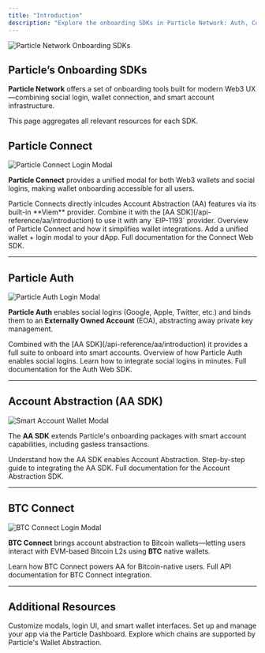 ```yaml
---
title: "Introduction"
description: "Explore the onboarding SDKs in Particle Network: Auth, Connect, Account Abstraction, and BTC Connect."
---
```


<Frame>
  <img src="https://static.particle.network/mintlify/images/06.gif" alt="Particle Network Onboarding SDKs" style={{ width: '100%', maxWidth: '600px' }} />
</Frame>

## Particle’s Onboarding SDKs

**Particle Network** offers a set of onboarding tools built for modern Web3 UX—combining social login, wallet connection, and smart account infrastructure.

This page aggregates all relevant resources for each SDK.

## Particle Connect

<Frame caption="Particle Connect Login Modal">
  <img src="./images/connect-modal.png" alt="Particle Connect Login Modal" style={{ width: '100%', maxWidth: '600px', maxHeight: '400px' }} />
</Frame>

**Particle Connect** provides a unified modal for both Web3 wallets and social logins, making wallet onboarding accessible for all users.

<Info>
Particle Connects directly inlcudes Account Abstraction (AA) features via its built-in **Viem** provider. Combine it with the [AA SDK](/api-reference/aa/introduction) to use it with any `EIP-1193` provider. 
</Info>

<CardGroup cols={1}>
  <Card title="Particle Connect Introduction" icon="plug" href="/api-reference/connect/introduction">
    Overview of Particle Connect and how it simplifies wallet integrations.
  </Card>
  <Card title="Particle Connect Quickstart (Web)" icon="rocket" href="/api-reference/guides/wallet-as-a-service/waas/connect/web-quickstart">
    Add a unified wallet + login modal to your dApp.
  </Card>
  <Card title="Connect Web SDK Reference" icon="code" href="/api-reference/connect/desktop/web">
    Full documentation for the Connect Web SDK.
  </Card>
</CardGroup>

---

## Particle Auth

<Frame caption="Particle Auth Login Modal">
  <img src="./images/auth-modal.png" alt="Particle Auth Login Modal" style={{ width: '100%', maxWidth: '600px', maxHeight: '400px' }} />
</Frame>

**Particle Auth** enables social logins (Google, Apple, Twitter, etc.) and binds them to an **Externally Owned Account** (EOA), abstracting away private key management. 

<Info>
Combined with the [AA SDK](/api-reference/aa/introduction) it provides a full suite to onboard into smart accounts.
</Info>

<CardGroup cols={1}>
  <Card title="Particle Auth Introduction" icon="user" href="/api-reference/auth/introduction">
    Overview of how Particle Auth enables social logins.
  </Card>
  <Card title="Particle Auth Quickstart (Web)" icon="rocket" href="/api-reference/guides/wallet-as-a-service/waas/auth/web-quickstart">
    Learn how to integrate social logins in minutes.
  </Card>
  <Card title="Auth Web SDK Reference" icon="code" href="/api-reference/auth/desktop-sdks/web">
    Full documentation for the Auth Web SDK.
  </Card>
</CardGroup>

---



## Account Abstraction (AA SDK)

<Frame caption="Smart Account Wallet Modal">
  <img src="./images/smart-account.png" alt="Smart Account Wallet Modal" style={{ width: '100%', maxWidth: '600px', maxHeight: '400px' }} />
</Frame>

The **AA SDK** extends Particle's onboarding packages with smart account capabilities, including gasless transactions.

<CardGroup cols={1}>
  <Card title="AA SDK Overview" icon="bolt" href="/api-reference/aa/introduction">
    Understand how the AA SDK enables Account Abstraction.
  </Card>
  <Card title="AA SDK Quickstart" icon="rocket" href="/api-reference/guides/aa/web-aa">
    Step-by-step guide to integrating the AA SDK.
  </Card>
  <Card title="AA SDK Reference" icon="code" href="/api-reference/aa/sdks/desktop/web">
    Full documentation for the Account Abstraction SDK.
  </Card>
</CardGroup>

---

## BTC Connect

<Frame caption="BTC Connect Login Modal">
  <img src="./images/btc-connect-modal.png" alt="BTC Connect Login Modal" style={{ width: '100%', maxWidth: '600px', maxHeight: '400px' }} />
</Frame>

**BTC Connect** brings account abstraction to Bitcoin wallets—letting users interact with EVM-based Bitcoin L2s using **BTC** native wallets.

<CardGroup cols={1}>
  <Card title="BTC Connect Overview" icon="bitcoin" href="/api-reference/btc/introduction">
    Learn how BTC Connect powers AA for Bitcoin-native users.
  </Card>
  <Card title="BTC Connect SDK Reference" icon="code" href="/api-reference/btc/desktop/web">
    Full API documentation for BTC Connect integration.
  </Card>
</CardGroup>

---

## Additional Resources

<CardGroup cols={3}>
  <Card title="Customization" icon="paintbrush" href="/api-reference/guides/configuration/appearance/auth">
    Customize modals, login UI, and smart wallet interfaces.
  </Card>
  <Card title="Dashboard" icon="table-columns" href="/api-reference/guides/dashboard">
    Set up and manage your app via the Particle Dashboard.
  </Card>
  <Card title="Network Coverage" icon="map" href="/api-reference/guides/network-coverage">
    Explore which chains are supported by Particle's Wallet Abstraction.
  </Card>
</CardGroup>
